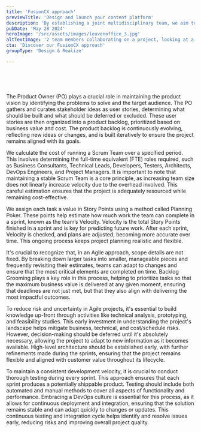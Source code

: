 ```yaml
---
title: 'FusionCX approach'
previewTitle: 'Design and launch your content platform'
description: 'By establishing a joint multidisciplinary team, we aim to design and build a content platform that aligns with your domain-specific content processes and integrates seamlessly with your customer touchpoints.'
pubDate: 'May 28 2024'
heroImage: '/src/assets/images/leuvenoffice_3.jpg'
altTextImage: '2 team members collaborating on a project, looking at a single laptop screen.'
cta: 'Discover our FusionCX approach'
groupType: 'Design & Realize'

---
```



<HeroHeader 
	headline={frontmatter.title}
    text={frontmatter.description}
    backgroundImage={frontmatter.heroImage} >	
	<Customers headline="Customers we supported with their content platform">
		<Image src={kbc} alt="" class="h-10 w-auto"/>
		<Image src={mediafin} alt="" class="h-10 w-auto"/>
		<Image src={argenta} alt="" class="h-10 w-auto"/>
		<Image src={daikin} alt="" class="h-10 w-auto"/>
		<Image src={deceuninck} alt="" class="h-10 w-auto"/>
		<Image src={deme} alt="" class="h-10 w-auto"/>
		<Image src={kdg} alt="" class="h-10 w-auto"/>
		<Image src={leuven} alt="" class="h-10 w-auto"/>
		<Image src={oecd} alt="" class="h-10 w-auto"/>
		<Image src={sligro} alt="" class="h-10 w-auto"/>
	</Customers> 
</HeroHeader>

<TeaserWithImage 
	headline="Customer Experience Management is not a pure technical story"
	description="
	<p>The only way to achieve tangible business outcomes, is to use a <strong>holistic</strong> approach that spans from user experience (UX) design and technical implementation all the way to strategic guidance and team enablement.</p>
	<p>Therefore, we implement our FusionCX approach in your project, in which we closely <strong>collaborate</strong> with key stakeholders at your organization (IT, business, author teams and marketing) to define clear business goals, streamline content processes, and cultivate a culture of continuous optimization and experimentation.</p>
	<p>To ensure proper rollout and user adoption, we provide thorough onboarding and training for your teams, sharing best practices to ensure <strong>sustained</strong> success and a deep understanding of the tools and strategies at their disposal.</p>
	">
	<Image src={fusioncx} alt="" width={768} class="rounded-xl" />
</TeaserWithImage>

<TilesContainer 
    headline="Measure, learn, and adapt"
    description="
    <p>Successful CXM projects thrive on early and continuous feedback from business stakeholders and real end users. A traditional phased 'waterfall' approach, with its linear process of gathering requirements, designing, developing, and testing, is ill-suited for these projects. The risks associated with a waterfall process are significant: it can lead to extensive delays, unanticipated costs, and late discovery of critical issues, which may result in costly changes and ultimately deliver value only towards the end of the project.</p>
	<p>Therefore, we use Agile best-practices like DevOps and Test Automation in our FusionCX approach. This allows us to release early and often, facilitating a constant feedback loop. This enables us to gather real-world data, measure outcomes, and adapt our solutions to changing market trends, business requirements, and technological advancements.</p>
	<p>Launching a Minimum Marketable Product (MMP) early in the project lifecycle is central to this approach. It allows us to collect valuable data from actual users, which informs iterative improvements.</p>
    ">
    <SmallTile 
		headline="Focus on actual business value"
		description="Delivering business value instead of merely a list of features">
    </SmallTile>
    <SmallTile 
		headline="Continuous prioritization"
		description="The Product Owner (PO) is tasked with deciding on the business value per user story, deciding on where available budget and time is best spent.">
    </SmallTile>
    <SmallTile 
		headline="Fusion Teams"
		description="A multidisciplary team ensures the right expertise is available to fully research, analyse, design, build and roll out the backlog stories.">
    </SmallTile>
</TilesContainer>

<Faq headline="Questions we usually get">
	<FaqQuestion
		headline="How can we define our initial project scope?"
		headlineTag="h3"> 
		<p>The Product Owner (PO) plays a crucial role in maintaining the product vision by identifying the problems to solve and the target audience. The PO gathers and curates stakeholder ideas as user stories, determining what should be built and what should be deferred or excluded. These user stories are then organized into a product backlog, prioritized based on business value and cost. The product backlog is continuously evolving, reflecting new ideas or changes, and is built iteratively to ensure the project remains aligned with its goals.</p>
	</FaqQuestion>
	<FaqQuestion 
		headline="How can we estimate initial project budget?"
		headlineTag="h3" >
		<p>We calculate the cost of running a Scrum Team over a specified period. This involves determining the full-time equivalent (FTE) roles required, such as Business Consultants, Technical Leads, Developers, Testers, Architects, DevOps Engineers, and Project Managers. It is important to note that maintaining a stable Scrum Team is a core principle, as increasing team size does not linearly increase velocity due to the overhead involved. This careful estimation ensures that the project is adequately resourced while remaining cost-effective.</p>
	</FaqQuestion>
	<FaqQuestion 
		headline="How can we estimate the cost per user story?" >
		<p>We assign each task a value in Story Points using a method called Planning Poker. These points help estimate how much work the team can complete in a sprint, known as the team’s Velocity. Velocity is the total Story Points finished in a sprint and is key for predicting future work. After each sprint, Velocity is checked, and plans are adjusted, becoming more accurate over time. This ongoing process keeps project planning realistic and flexible.</p>
	</FaqQuestion>
	<FaqQuestion 
		headline="How can we make sure project deadlines are met?">
		<p>It's crucial to recognize that, in an Agile approach, scope details are not fixed. By breaking down larger tasks into smaller, manageable pieces and frequently revisiting their estimates, teams can adapt to changes and ensure that the most critical elements are completed on time. Backlog Grooming plays a key role in this process, helping to prioritize tasks so that the maximum business value is delivered at any given moment, ensuring that deadlines are not just met, but that they also align with delivering the most impactful outcomes.</p>
	</FaqQuestion>
	<FaqQuestion 
		headline="How much time should we spent analysing up-front?">
		<p>To reduce risk and uncertainty in Agile projects, it's essential to build knowledge up-front through activities like technical analysis, prototyping, and feasibility studies. This early investment in understanding the project's landscape helps mitigate business, technical, and cost/schedule risks. However, decision-making should be deferred until it's absolutely necessary, allowing the project to adapt to new information as it becomes available. High-level architecture should be established early, with further refinements made during the sprints, ensuring that the project remains flexible and aligned with customer value throughout its lifecycle.</p>
	</FaqQuestion>
	<FaqQuestion 
		headline="How can we organize testing?">
		<p>To maintain a consistent development velocity, it is crucial to conduct thorough testing during every sprint. This approach ensures that each sprint produces a potentially shippable product. Testing should include both automated and manual methods to cover all aspects of functionality and performance. Embracing a DevOps culture is essential for this process, as it allows for continuous deployment and integration, ensuring that the solution remains stable and can adapt quickly to changes or updates. This continuous testing and integration cycle helps identify and resolve issues early, reducing risks and improving overall project quality.</p>
	</FaqQuestion>
</Faq>
